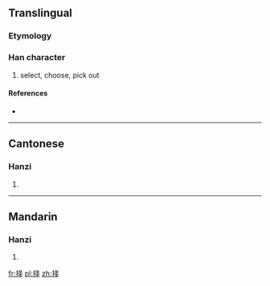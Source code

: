 {{also|擇}}
==Translingual==

===Etymology===
{{Han simp|擇|f=睪|t=又二丨}}

===Han character===
{{Han char|rn=64|rad=手|as=05|sn=8|four=|canj=手水手 (QEQ)}}

# select, choose, pick out

====References====
* {{Han ref|kx=0427.161|hdz=31862.020|uh=62E9|ud=25321}}

----

==Cantonese==

===Hanzi===
{{yue-hanzi|jyut=|y=jaak6|tra=擇}}

# {{defn|Cantonese|sort=手05}}

----

==Mandarin==

===Hanzi===
{{cmn-hanzi|tra=擇|pin=[[zé]] ([[ze2]]), [[zhái]] ([[zhai2]])|wg=tse<sup>2</sup>, chai<sup>2</sup>}}

# {{defn|Mandarin|sort=手05}}

[[fr:择]]
[[pl:择]]
[[zh:择]]
